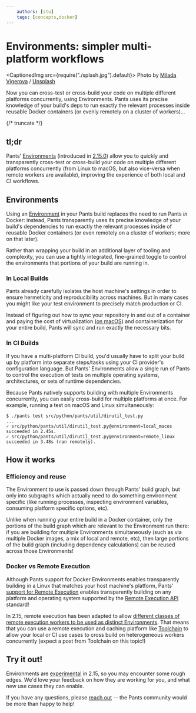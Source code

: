 ```yaml
---
    authors: [stu]
    tags: [concepts,docker]
---
```


# Environments: simpler multi-platform workflows

<CaptionedImg src={require("./splash.jpg").default}>
  Photo by [Milada
  Vigerova](https://unsplash.com/@milada_vigerova?utm_source=ghost&utm_medium=referral&utm_campaign=api-credit)
  /
  [Unsplash](https://unsplash.com/?utm_source=ghost&utm_medium=referral&utm_campaign=api-credit)
</CaptionedImg>

Now you can cross-test or cross-build your code on multiple different platforms concurrently, using Environments. Pants uses its precise knowledge of your build's deps to run exactly the relevant processes inside reusable Docker containers (or evenly remotely on a cluster of workers)…

{/* truncate */}

## tl;dr

Pants' [Environments](https://www.pantsbuild.org/v2.15/docs/environments) (introduced in [2.15.0](../2023-02-24-pants-2-15/index.mdx)) allow you to quickly and transparently cross-test or cross-build your code on multiple different platforms concurrently (from Linux to macOS, but also vice-versa when remote workers are available), improving the experience of both local and CI workflows.

## Environments

Using an [Environment](https://www.pantsbuild.org/v2.15/docs/environments) in your Pants build replaces the need to run Pants _in_ Docker: instead, Pants transparently uses its precise knowledge of your build's dependencies to run exactly the relevant processes inside of reusable Docker containers (or even remotely on a cluster of workers; more on that later).

Rather than wrapping your build in an additional layer of tooling and complexity, you can use a tightly integrated, fine-grained toggle to control the environments that portions of your build are running in.

### In Local Builds

Pants already carefully isolates the host machine's settings in order to ensure hermeticity and reproducibility across machines. But in many cases you might like your test environment to precisely match production or CI.

Instead of figuring out how to sync your repository in and out of a container and paying the cost of virtualization ([on macOS](https://www.cncf.io/blog/2023/02/02/docker-on-macos-is-slow-and-how-to-fix-it/)) and containerization for your entire build, Pants will sync and run exactly the necessary bits.

### In CI Builds

If you have a multi-platform CI build, you'd usually have to split your build up by platform into separate steps/tasks using your CI provider's configuration language. But Pants' Environments allow a single run of Pants to control the execution of tests on multiple operating systems, architectures, or sets of runtime dependencies.

Because Pants natively supports building with multiple Environments concurrently, you can easily cross-build for multiple platforms at once. For example, running a test on macOS and Linux simultaneously:

```shell-session
$ ./pants test src/python/pants/util/dirutil_test.py
...
✓ src/python/pants/util/dirutil_test.py@environment=local_macos succeeded in 2.45s.
✓ src/python/pants/util/dirutil_test.py@environment=remote_linux succeeded in 3.48s (ran remotely).
```

## How it works

### Efficiency and reuse

The Environment to use is passed down through Pants' build graph, but only into subgraphs which actually need to do something environment specific (like running processes, inspecting environment variables, consuming platform specific options, etc).

Unlike when running your entire build in a Docker container, only the portions of the build graph which are relevant to the Environment run there: if you are building for multiple Environments simultaneously (such as via multiple Docker images, a mix of local and remote, etc), then large portions of the build graph (including dependency calculations) can be reused across those Environments!

### Docker vs Remote Execution

Although Pants support for Docker Environments enables transparently building in a Linux that matches your host machine's platform, Pants' [support for Remote Execution](https://www.pantsbuild.org/v2.15/docs/remote-execution) enables transparently building on any platform and operating system supported by the [Remote Execution API](https://github.com/bazelbuild/remote-apis) standard!

In 2.15, remote execution has been adapted to allow [different classes of remote execution workers to be used as distinct Environments](https://www.pantsbuild.org/v2.15/docs/remote-execution#environment-specific-settings). That means that you can use a remote execution and caching platform like [Toolchain](https://www.toolchain.com/) to allow your local or CI use cases to cross build on heterogeneous workers concurrently (expect a post from Toolchain on this topic!)

## Try it out!

Environments are [experimental](https://github.com/pantsbuild/pants/issues/17355) in 2.15, so you may encounter some rough edges. We'd love your feedback on how they are working for you, and what new use cases they can enable.

If you have any questions, please [reach out](https://www.pantsbuild.org/docs/getting-help) -- the Pants community would be more than happy to help!
